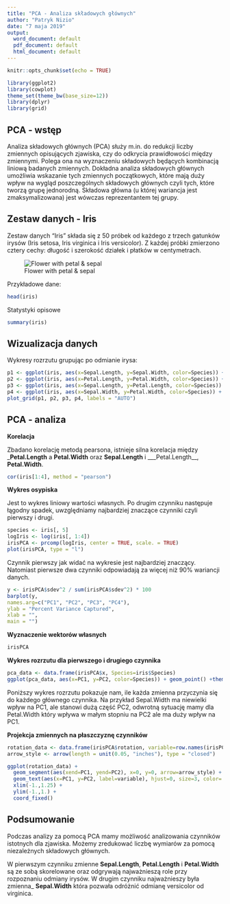 ---
title: "PCA - Analiza składowych głównych"
author: "Patryk Nizio"
date: "7 maja 2019"
output:
  word_document: default
  pdf_document: default
  html_document: default
---

```{r setup, include=FALSE}
knitr::opts_chunk$set(echo = TRUE)

library(ggplot2)
library(cowplot) 
theme_set(theme_bw(base_size=12)) 
library(dplyr)
library(grid)

```

## PCA - wstęp

Analiza składowych głównych (PCA) służy m.in. do redukcji liczby zmiennych opisujących zjawiska, czy do odkrycia prawidłowości między zmiennymi. Polega ona na wyznaczeniu składowych będących kombinacją liniową badanych zmiennych. Dokładna analiza składowych głównych umożliwia wskazanie tych zmiennych początkowych, które mają duży wpływ na wygląd poszczególnych składowych głównych czyli tych, które tworzą grupę jednorodną. Składowa główna (u której wariancja jest zmaksymalizowana) jest wówczas reprezentantem tej grupy.

## Zestaw danych - Iris

Zestaw danych "Iris" składa się z 50 próbek od każdego z trzech gatunków irysów (Iris setosa, Iris virginica i Iris versicolor). Z każdej próbki zmierzono cztery cechy: długość i szerokość działek i płatków w centymetrach.

![Flower with petal & sepal](https://upload.wikimedia.org/wikipedia/commons/7/78/Petal-sepal.jpg)


Przykładowe dane:  
```{r, echo = TRUE}
head(iris)
```

Statystyki opisowe 
```{r cars, echo=FALSE}
summary(iris)
```

## Wizualizacja danych

Wykresy rozrzutu grupując po odmianie irysa: 

```{r pressure, echo=FALSE}
p1 <- ggplot(iris, aes(x=Sepal.Length, y=Sepal.Width, color=Species)) + geom_point()
p2 <- ggplot(iris, aes(x=Petal.Length, y=Petal.Width, color=Species)) + geom_point()
p3 <- ggplot(iris, aes(x=Sepal.Length, y=Petal.Length, color=Species)) + geom_point()
p4 <- ggplot(iris, aes(x=Sepal.Width, y=Petal.Width, color=Species)) + geom_point()
plot_grid(p1, p2, p3, p4, labels = "AUTO")
```

## PCA - analiza

**Korelacja**

Zbadano korelację metodą pearsona, istnieje silna korelacja między ___Petal.Length__ a __Petal.Width__ oraz __Sepal.Length__ i ___Petal.Length__, __Petal.Width__.

```{r}
cor(iris[1:4], method = "pearson")
```

**Wykres osypiska**

Jest to wykres liniowy wartości własnych. Po drugim czynniku następuje łągodny spadek, uwzględniamy najbardziej znaczące czynniki czyli pierwszy i drugi. 

```{r}

species <- iris[, 5]
logIris <- log(iris[, 1:4])
irisPCA <- prcomp(logIris, center = TRUE, scale. = TRUE) 
plot(irisPCA, type = "l")
```

Czynnik pierwszy jak widać na wykresie jest najbardziej znaczący. Natomiast pierwsze dwa czynniki odpowiadają za więcej niż 90% wariancji danych.

```{r, echo = FALSE}
y <- irisPCA$sdev^2 / sum(irisPCA$sdev^2) * 100
barplot(y,
names.arg=c("PC1", "PC2", "PC3", "PC4"),
ylab = "Percent Variance Captured",
xlab = "",
main = "")
```

**Wyznaczenie wektorów własnych**

```{r, echo = FALSE}
irisPCA
```

**Wykres rozrzutu dla pierwszego i drugiego czynnika**

```{r, echo = FALSE}
pca_data <- data.frame(irisPCA$x, Species=iris$Species)
ggplot(pca_data, aes(x=PC1, y=PC2, color=Species)) + geom_point() +theme_minimal()

```

Poniższy wykres rozrzutu pokazuje nam, ile każda zmienna przyczynia się do każdego głównego czynnika. Na przykład Sepal.Width ma niewielki wpływ na PC1, ale stanowi dużą część PC2, odwrotną sytuację mamy dla Petal.Width który wpływa w małym stopniu na PC2 ale ma duży wpływ na PC1.

**Projekcja zmiennych na płaszczyznę czynników**

```{r, echo = FALSE}
rotation_data <- data.frame(irisPCA$rotation, variable=row.names(irisPCA$rotation))
arrow_style <- arrow(length = unit(0.05, "inches"), type = "closed")

ggplot(rotation_data) + 
  geom_segment(aes(xend=PC1, yend=PC2), x=0, y=0, arrow=arrow_style) + 
  geom_text(aes(x=PC1, y=PC2, label=variable), hjust=0, size=3, color='red') + 
  xlim(-1.,1.25) + 
  ylim(-1.,1.) +
  coord_fixed()

```

## Podsumowanie

Podczas analizy za pomocą PCA mamy możliwość analizowania czynników istotnych dla zjawiska. 
Możemy zredukować liczbę wymiarów za pomocą niezależnych składowych głównych. 

W pierwszym czynniku zmienne __Sepal.Length__, __Petal.Length__ i __Petal.Width__ są ze sobą skorelowane oraz odgrywają najważnieszą role przy rozpoznaniu odmiany irysów. W drugim czynniku najważnieszy była zmienna_ __Sepal.Width__ która pozwała odróżnić odmianę versicolor od virginica. 